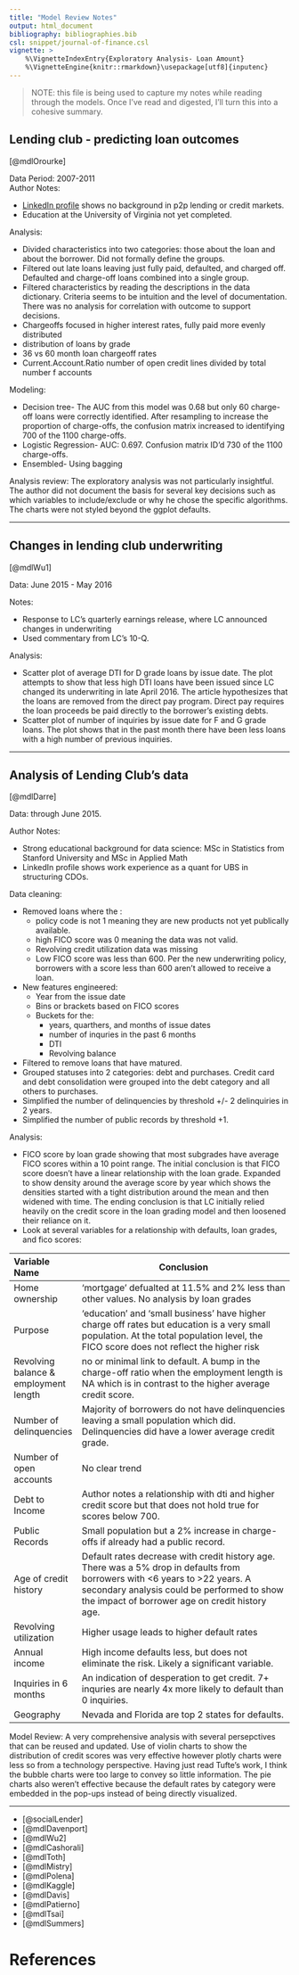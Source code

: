 ```yaml
---
title: "Model Review Notes"
output: html_document
bibliography: bibliographies.bib
csl: snippet/journal-of-finance.csl
vignette: >
    %\VignetteIndexEntry{Exploratory Analysis- Loan Amount} 
    %\VignetteEngine{knitr::rmarkdown}\usepackage[utf8]{inputenc}
---
```


> NOTE: this file is being used to capture my notes while reading through the models.  Once I've read and digested, I'll turn this into a cohesive summary. 


## Lending club - predicting loan outcomes
[@mdlOrourke]

Data Period: 2007-2011  
Author Notes:  

- [LinkedIn profile](https://www.linkedin.com/in/ted-orourke/) shows no background in p2p lending or credit markets.  
- Education at the University of Virginia not yet completed.



Analysis:    

- Divided characteristics into two categories: those about the loan and about the borrower.  Did not formally define the groups.
- Filtered out late loans leaving just fully paid, defaulted, and charged off.  Defaulted and charge-off loans combined into a single group.  
- Filtered characteristics by reading the descriptions in the data dictionary. Criteria seems to be intuition and the level of documentation.  There was no analysis for correlation with outcome to support decisions. 
- Chargeoffs focused in higher interest rates, fully paid more evenly distributed  
- distribution of loans by grade  
- 36 vs 60 month loan chargeoff rates  
- Current.Account.Ratio  number of open credit lines divided by total number f accounts 
    
Modeling:  

- Decision tree- The AUC from this model was 0.68 but only 60 charge-off loans were correctly identified. After resampling to increase the proportion of charge-offs, the confusion matrix increased to identifying 700 of the 1100 charge-offs.
- Logistic Regression- AUC: 0.697.  Confusion matrix ID'd 730 of the 1100 charge-offs.
- Ensembled- Using bagging
    
Analysis review:
The exploratory analysis was not particularly insightful.  The author did not document the basis for several key decisions such as which variables to include/exclude or why he chose the specific algorithms. The charts were not styled beyond the ggplot defaults. 

<hr>

## Changes in lending club underwriting
[@mdlWu1]

Data: June 2015 - May 2016  

Notes: 

- Response to LC's quarterly earnings release, where LC announced changes in underwriting 
- Used commentary from LC's 10-Q.

Analysis:  

- Scatter plot of average DTI for D grade loans by issue date.  The plot attempts to show that less high DTI loans have been issued since LC changed its underwriting in late April 2016. The article hypothesizes that the loans are removed from the direct pay program.  Direct pay requires the loan proceeds be paid directly to the borrower's existing debts.
- Scatter plot of number of inquiries by issue date for F and G grade loans. The plot shows that in the past month there have been less loans with a high number of previous inquiries. 


<hr>
## Analysis of Lending Club's data
[@mdlDarre]  

Data: through June 2015.  

Author Notes:

- Strong educational background for data science: MSc in Statistics from Stanford University and MSc in Applied Math
- LinkedIn profile shows work experience as a quant for UBS in structuring CDOs.  

Data cleaning:   

- Removed loans where the : 
    - policy code is not 1 meaning they are new products not yet publically available. 
    - high FICO score was 0 meaning the data was not valid.
    - Revolving credit utilization data was missing
    - Low FICO score was less than 600.  Per the new underwriting policy, borrowers with a score less than 600 aren't allowed to receive a loan. 
- New features engineered: 
    - Year from the issue date
    - Bins or brackets based on FICO scores 
    - Buckets for the:
        - years, quarthers, and months of issue dates 
        - number of inquries in the past 6 months
        - DTI
        - Revolving balance
- Filtered to remove loans that have matured. 
- Grouped statuses into 2 categories: debt and purchases. Credit card and debt consolidation were grouped into the debt category and all others to purchases.
- Simplified the number of delinquencies by threshold +/- 2 delinquiries in 2 years.
- Simplified the number of public records by threshold +1.

Analysis: 

- FICO score by loan grade showing that most subgrades have average FICO scores within a 10 point range. The initial conclusion is that FICO score doesn't have a linear relationship with the loan grade. Expanded to show density around the average score by year which shows the densities started with a tight distribution around the mean and then widened with time. The ending conclusion is that LC initially relied heavily on the credit score in the loan grading model and then loosened their reliance on it. 
- Look at several variables for a relationship with defaults, loan grades, and fico scores: 


|Variable Name | Conclusion| 
|:----------------|-----------------------------------------------------|
|Home ownership | 'mortgage' defualted at 11.5% and 2% less than other values. No analysis by loan grades  
|Purpose | 'education' and 'small business' have higher charge off rates but education is a very small population. At the total population level, the FICO score does not reflect the higher risk  
|Revolving balance & employment length | no or minimal link to default.  A bump in the charge-off ratio when the employment length is NA which is in contrast to the higher average credit score.  
|Number of delinquencies | Majority of borrowers do not have delinquencies leaving a small population which did. Delinquencies did have a lower average credit grade.  
|Number of open accounts | No clear trend  
|Debt to Income | Author notes a relationship with dti and higher credit score but that does not hold true for scores below 700. 
|Public Records | Small population but a 2% increase in charge-offs if already had a public record.
|Age of credit history | Default rates decrease with credit history age. There was a 5% drop in defaults from borrowers with <6 years to >22 years.  A secondary analysis could be performed to show the impact of borrower age on credit history age. 
|Revolving utilization | Higher usage leads to higher default rates  
|Annual income | High income defaults less, but does not eliminate the risk. Likely a significant variable.    
|Inquiries in 6 months | An indication of desperation to get credit.  7+ inquries are nearly 4x more likely to default than 0 inquiries.  
|Geography | Nevada and Florida are top 2 states for defaults.  



Model Review: A very comprehensive analysis with several persepctives that can be reused and updated. Use of violin charts to show the distribution of credit scores was very effective however plotly charts were less so from a technology perspective.  Having just read Tufte's work, I think the bubble charts were too large to convey so little information. The pie charts also weren't effective because the default rates by category were embedded in the pop-ups instead of being directly visualized. 


<hr>

- [@socialLender]  
- [@mdlDavenport]  
- [@mdlWu2]  
- [@mdlCashorali]  
- [@mdlToth]  
- [@mdlMistry]  
- [@mdlPolena]  
- [@mdlKaggle]  
- [@mdlDavis]  
- [@mdlPatierno]  
- [@mdlTsai]
- [@mdlSummers]


# References